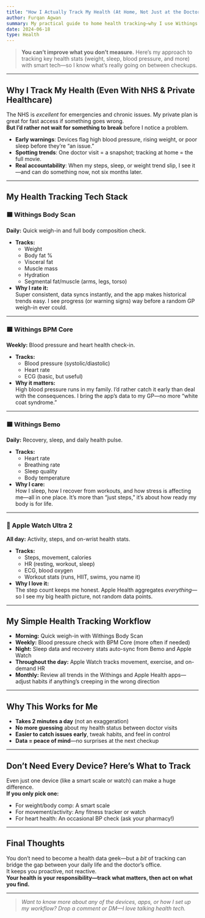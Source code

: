 ```yaml
---
title: "How I Actually Track My Health (At Home, Not Just at the Doctor)"
author: Furqan Agwan
summary: My practical guide to home health tracking—why I use Withings smart devices, Apple Watch Ultra 2, and a simple workflow to spot trends before they become problems. Real data, real peace of mind.
date: 2024-06-18
type: Health
---
```



> **You can’t improve what you don’t measure.** Here’s my approach to tracking key health stats (weight, sleep, blood pressure, and more) with smart tech—so I know what’s really going on between checkups.

---

## Why I Track My Health (Even With NHS & Private Healthcare)

The NHS is *excellent* for emergencies and chronic issues. My private plan is great for fast access if something goes wrong.  
**But I’d rather not wait for something to break** before I notice a problem.

- **Early warnings**: Devices flag high blood pressure, rising weight, or poor sleep before they’re “an issue.”
- **Spotting trends**: One doctor visit = a snapshot; tracking at home = the full movie.
- **Real accountability**: When my steps, sleep, or weight trend slip, I see it—and can do something now, not six months later.

---

## My Health Tracking Tech Stack

### 🟦 Withings Body Scan

**Daily:** Quick weigh-in and full body composition check.

- **Tracks:**  
  - Weight  
  - Body fat %  
  - Visceral fat  
  - Muscle mass  
  - Hydration  
  - Segmental fat/muscle (arms, legs, torso)
- **Why I rate it:**  
  Super consistent, data syncs instantly, and the app makes historical trends easy. I see progress (or warning signs) way before a random GP weigh-in ever could.

---

### 🟦 Withings BPM Core

**Weekly:** Blood pressure and heart health check-in.

- **Tracks:**  
  - Blood pressure (systolic/diastolic)  
  - Heart rate  
  - ECG (basic, but useful)
- **Why it matters:**  
  High blood pressure runs in my family. I’d rather catch it early than deal with the consequences. I bring the app’s data to my GP—no more “white coat syndrome.”

---

### 🟦 Withings Bemo

**Daily:** Recovery, sleep, and daily health pulse.

- **Tracks:**  
  - Heart rate  
  - Breathing rate  
  - Sleep quality  
  - Body temperature
- **Why I care:**  
  How I sleep, how I recover from workouts, and how stress is affecting me—all in one place. It’s more than “just steps,” it’s about how ready my body is for life.

---

### 🍏 Apple Watch Ultra 2

**All day:** Activity, steps, and on-wrist health stats.

- **Tracks:**  
  - Steps, movement, calories  
  - HR (resting, workout, sleep)  
  - ECG, blood oxygen  
  - Workout stats (runs, HIIT, swims, you name it)
- **Why I love it:**  
  The step count keeps me honest. Apple Health aggregates *everything*—so I see my big health picture, not random data points.

---

## My Simple Health Tracking Workflow

- **Morning:** Quick weigh-in with Withings Body Scan
- **Weekly:** Blood pressure check with BPM Core (more often if needed)
- **Night:** Sleep data and recovery stats auto-sync from Bemo and Apple Watch
- **Throughout the day:** Apple Watch tracks movement, exercise, and on-demand HR
- **Monthly:** Review all trends in the Withings and Apple Health apps—adjust habits if anything’s creeping in the wrong direction

---

## Why This Works for Me

- **Takes 2 minutes a day** (not an exaggeration)
- **No more guessing** about my health status between doctor visits
- **Easier to catch issues early**, tweak habits, and feel in control
- **Data = peace of mind**—no surprises at the next checkup

---

## Don’t Need Every Device? Here’s What to Track

Even just one device (like a smart scale or watch) can make a huge difference.  
**If you only pick one:**  
- For weight/body comp: A smart scale  
- For movement/activity: Any fitness tracker or watch  
- For heart health: An occasional BP check (ask your pharmacy!)

---

## Final Thoughts

You don’t need to become a health data geek—but a *bit* of tracking can bridge the gap between your daily life and the doctor’s office.  
It keeps you proactive, not reactive.  
**Your health is your responsibility—track what matters, then act on what you find.**

---

> _Want to know more about any of the devices, apps, or how I set up my workflow? Drop a comment or DM—I love talking health tech._
